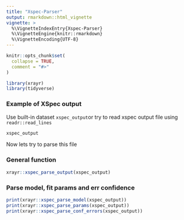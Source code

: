 ```yaml
---
title: "Xspec-Parser"
output: rmarkdown::html_vignette
vignette: >
  %\VignetteIndexEntry{Xspec-Parser}
  %\VignetteEngine{knitr::rmarkdown}
  %\VignetteEncoding{UTF-8}
---
```


```r
knitr::opts_chunk$set(
  collapse = TRUE,
  comment = "#>"
)
```

```r
library(xrayr)
library(tidyverse)
```

### Example of XSpec output

Use built-in dataset `xspec_output`or try to read xspec output file using `readr::read_lines`

```r
xspec_output
```

Now lets try to parse this file

### General function

```r
xrayr::xspec_parse_output(xspec_output)
```

### Parse model, fit params and err confidence

```r
print(xrayr::xspec_parse_model(xspec_output))
print(xrayr::xspec_parse_params(xspec_output))
print(xrayr::xspec_parse_conf_errors(xspec_output))
```
